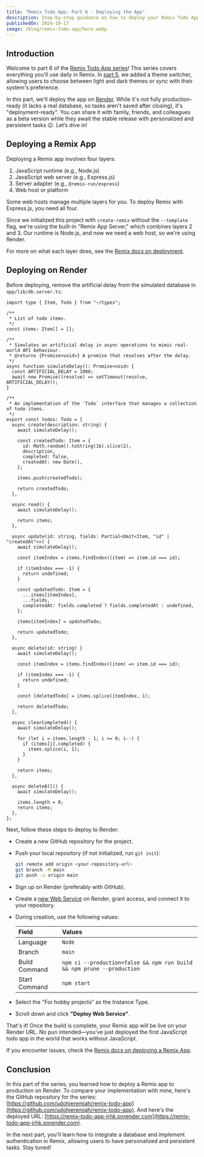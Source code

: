 ```yaml
---
title: "Remix Todo App: Part 6 - Deploying the App"
description: Step-by-step guidance on how to deploy your Remix Todo App to production.
publishedOn: 2024-10-17
image: /blog/remix-todo-app/hero.webp
---
```


## Introduction

Welcome to part 6 of the
[Remix Todo App series](/blog/remix-todo-app-part-1-building-the-app-layout-and-structure#series-roadmap)! This series
covers everything you'll use daily in Remix. In [part 5](/blog/remix-todo-app-part-5-implementing-a-theme-switcher), we
added a theme switcher, allowing users to choose between light and dark themes or sync with their system's preference.

In this part, we'll deploy the app on [Render](https://render.com). While it's not fully production-ready
(it lacks a real database, so tasks aren't saved after closing), it's "deployment-ready". You can share it with family,
friends, and colleagues as a beta version while they await the stable release with personalized and persistent tasks 😉.
Let’s dive in!

## Deploying a Remix App

Deploying a Remix app involves four layers:

1. JavaScript runtime (e.g., Node.js)
2. JavaScript web server (e.g., Express.js)
3. Server adapter (e.g., `@remix-run/express`)
4. Web host or platform

Some web hosts manage multiple layers for you. To deploy Remix with Express.js, you need all four.

Since we initialized this project with `create-remix` without the `--template` flag, we're using the built-in
"Remix App Server," which combines layers 2 and 3. Our runtime is Node.js, and now we need a web host, so we're using
Render.

For more on what each layer does, see the
[Remix docs on deployment](https://remix.run/docs/en/main/discussion/runtimes).

## Deploying on Render

Before deploying, remove the artificial delay from the simulated database in `app/lib/db.server.ts`:

```tsx title="app/lib/db.server.ts" {8-15,22,37,43,63,77,89}#remove
import type { Item, Todo } from "~/types";

/**
 * List of todo items.
 */
const items: Item[] = [];

/**
 * Simulates an artificial delay in async operations to mimic real-world API behaviour.
 * @returns {Promise<void>} A promise that resolves after the delay.
 */
async function simulateDelay(): Promise<void> {
  const ARTIFICIAL_DELAY = 1000;
  await new Promise((resolve) => setTimeout(resolve, ARTIFICIAL_DELAY));
}

/**
 * An implementation of the `Todo` interface that manages a collection of todo items.
 */
export const todos: Todo = {
  async create(description: string) {
    await simulateDelay();

    const createdTodo: Item = {
      id: Math.random().toString(16).slice(2),
      description,
      completed: false,
      createdAt: new Date(),
    };

    items.push(createdTodo);

    return createdTodo;
  },

  async read() {
    await simulateDelay();

    return items;
  },

  async update(id: string, fields: Partial<Omit<Item, "id" | "createdAt">>) {
    await simulateDelay();

    const itemIndex = items.findIndex((item) => item.id === id);

    if (itemIndex === -1) {
      return undefined;
    }

    const updatedTodo: Item = {
      ...items[itemIndex],
      ...fields,
      completedAt: fields.completed ? fields.completedAt : undefined,
    };

    items[itemIndex] = updatedTodo;

    return updatedTodo;
  },

  async delete(id: string) {
    await simulateDelay();

    const itemIndex = items.findIndex((item) => item.id === id);

    if (itemIndex === -1) {
      return undefined;
    }

    const [deletedTodo] = items.splice(itemIndex, 1);

    return deletedTodo;
  },

  async clearCompleted() {
    await simulateDelay();

    for (let i = items.length - 1; i >= 0; i--) {
      if (items[i].completed) {
        items.splice(i, 1);
      }
    }

    return items;
  },

  async deleteAll() {
    await simulateDelay();

    items.length = 0;
    return items;
  },
};
```

Next, follow these steps to deploy to Render:

- Create a new GitHub repository for the project.

- Push your local repository (if not initialized, run `git init`):

  ```bash
  git remote add origin <your-repository-url>
  git branch -M main
  git push -u origin main
  ```

- Sign up on Render (preferably with GitHub).

- Create a [new Web Service](https://dashboard.render.com/select-repo?type=web) on Render, grant access, and connect it
  to your repository.

- During creation, use the following values:

  | Field         | Values                                                                 |
  | :------------ | :--------------------------------------------------------------------- |
  | Language      | `Node`                                                                 |
  | Branch        | `main`                                                                 |
  | Build Command | `npm ci --production=false && npm run build && npm prune --production` |
  | Start Command | `npm start`                                                            |

- Select the "For hobby projects" as the Instance Type.

- Scroll down and click **"Deploy Web Service"**.

That's it! Once the build is complete, your Remix app will be live on your Render URL. No pun intended—you've just
deployed the first JavaScript todo app in the world that works without JavaScript.

If you encounter issues, check the
[Remix docs on deploying a Remix App](https://docs.render.com/deploy-remix).

## Conclusion

In this part of the series, you learned how to deploy a Remix app to production on Render. To compare your
implementation with mine, here's the GitHub repository for the series:
[https://github.com/udohjeremiah/remix-todo-app](https://github.com/udohjeremiah/remix-todo-app). And here's the
deployed URL: [https://remix-todo-app-jrhk.onrender.com](https://remix-todo-app-jrhk.onrender.com).

In the next part, you'll learn how to integrate a database and implement authentication in Remix, allowing users to have
personalized and persistent tasks. Stay tuned!
